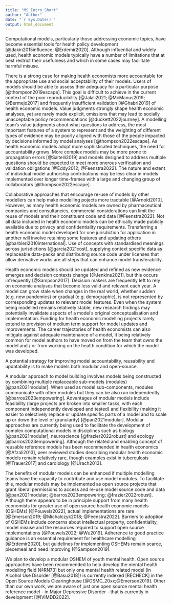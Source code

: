 ```yaml
---
title: "MS_Intro_Short"
author: "Author"
date: "`r Sys.Date()`"
output: html_document
---
```


<!-- `r ifelse(is.na(params$X@background_1L_chr),"",params$X@background_1L_chr)`  -->
Computational models, particularly those addressing economic topics, have become essential tools for health policy development [@dakin2015influence; @Erdemir2020]. Although influential and widely used, health economic models typically have a number of limitations that at best restrict their usefulness and which in some cases may facilitate harmful misuse.

There is a strong case for making health economists more accountable for the appropriate use and social acceptability of their models. Users of models should be able to assess their adequacy for a particular purpose [@thompson2019escape].  This goal is difficult to achieve in the current context of the poor reproducibility [@Jalali2021; @McManus2019; @Bermejo2017] and frequently insufficient validation [@Ghabri2019] of health economic models. Value judgments strongly shape health economic analyses, yet are rarely made explicit, omissions that may lead to socially unacceptable policy recommendations [@duckett2022journey]. A modelling team's value judgments about what questions to address, the most important features of a system to represent and the weighting of different types of evidence may be poorly aligned with those of the people impacted by decisions informed by model analyses [@thompson2022escape]. As health economic models adopt more sophisticated techniques, the need for accountability grows. More complex models may be more prone to propagation errors [@Saltelli2019] and models designed to address multiple questions should be expected to meet more onerous verification and validation obligations [@Eddy2012; @Feenstra2022]. The nature and extent of individual model authorship contributions may be less clear in models implemented over longer time-frames with a large and changing group of collaborators [@thompson2022escape].

<!-- Many health economic models are released with errors [@Radeva2020]. -->
<!-- As modelling methods have become more sophisticated, some have argued that more complex models are required to adequately explore certain types of public health topics [@SQUIRES2016588].  -->
<!-- Accountability for both the scientific quality and social acceptability of health economic models can be improved.  -->
<!-- Modellers should be faithful to reaity and values of users DOI: 10.1002/asi.23697 -->

Collaborative approaches that encourage re-use of models by other modellers can help make modelling pojects more tractable [@Arnold2010]. However, as many health economic models are owned by pharmaceutical companies and consultancies, commercial considerations can limit the reuse of models and their constituent code and data [@Feenstra2022]. Not all data included in health economic models can be ethically made publicly available due to privacy and confidentiality requirements. Transferring a health economic model developed for one jurisdiction for application in another will involve retaining some features and updating others [@barbieri2010international]. Use of concepts with standardised meanings across jurisdictions [@garcia2021cost], supplying context specific data as replaceable data-packs and distributing source code under licenses that allow derivative works are all steps that can enhance model transferability.

<!-- [https://doi.org/10.1017/S026646232200321X].  -->

Health economic models should be updated and refined as new evidence emerges and decision contexts change [@Jenkins2021], but this occurs infrequently [@Sampson2017]. Decision makers are frequently left to rely on economic analyses that become less valid and relevant each year. A model can grow stale when changes in the real world, whether sudden (e.g. new pandemics) or gradual (e.g. demographic), is not represented by corresponding updates to relevant model features. Even when the system being modelled remains relatively stable, new research findings may potentially invalidate aspects of a model's original conceptualisation and implementation. Funding for health economic modelling projects rarely extend to provision of medium term support for model updates and improvements. The career trajectories of health economists can also mitigate against adequate maintenance of a model, it being relatively common for model authors to have moved on from the team that owns the model and / or from working on the health condition for which the model was developed.

A potential strategy for improving model accountability, reusability and updatability is to make models both modular and open-source.
<!-- Modularity -->
<!-- Definition, value - Computational biology https://doi.org/10.1371/journal.pcbi.1009513 -->
<!-- reusable, interoperable, trans- parent and able to accommodate updates to both data and algorithms - Ecology DOI: 10.1111/2041-210X.14034 -->
<!-- Brain OS modularity: https://www.frontiersin.org/articles/10.3389/fninf.2022.883223/pdf -->

A modular approach to model building involves models being constructed by combining multiple replaceable sub-models (modules) [@pan2021modular]. When used as model sub-components, modules communicate with other modules but they can be also run independently [@barros2023empowering]. Advantages of modular models include feasibility (large projects are broken into smaller tasks, with each component independently developed and tested) and flexibility (making it easier to selectively replace or update specific parts of a model and to scale up or down the level of granularity) [@pan2021modular]. Modular approaches are currently being used to facilitate the development of complex computational models in disciplines such as biology [@pan2021modular], neuroscience [@frazier2022robust] and ecology [@barros2023empowering]. Although the related and enabling concept of reusable reference models has been recommended in health economics [@Afzali2013], peer reviewed studies describing modular health economic models remain relatively rare, though examples exist in tuberculosis [@Trauer2017] and cardiology [@Urach2013].

<!-- A modular approach that ensures that model code and data are decoupled (stored in different files) can help model developers to restrict access to confidential model data, while providing open access to all other model components. -->

<!-- Standardized and transferable approaches to health economic modelling have been recommended. [doi:10.1017/S0266462317000666] -->
The benefits of modular models can be enhanced if multiple modelling teams have the capacity to contribute and use model modules. To facilitate this, modular models may be implemented as open source projects that grant liberal permissions to access and re-use model source code and data [@pan2021modular; @barros2023empowering; @frazier2022robust]. Although there appears to be in principle support from many health economists for greater use of open source health economic models (OSHEMs)  [@Pouwels2022], actual implementations are rare [@Emerson2019; @Michalczyk2018; @Feenstra2022]. Barriers to adoption of OSHEMs include concerns about intellectual property, confidentiality, model misuse and the resources required to support open source implementations [@Pouwels2022; @Wu2019]. Adherence to good practice guidance is an essential requirement for healthcare modelling [@Erdemir2020], but guidelines for implementing OSHEMs remain scarce, piecemeal and need improving [@Sampson2019]. 

<!-- Open source is more than open access (limited discussion). -->
<!-- Reducing waste in research is responsibility of research funder: https://doi.org/10.1016/S0140-6736(13)62229-1 -->
<!-- MH Research priorities (WP3 - Research, WP6 - Economic) https://doi.org/10.1016/S2215-0366(15)00332-6 -->

<!-- and for mental health specifically [@Occhipinti2021],  -->
<!-- could provide greater insight about inter-dependencies between candidate policies and the dynamic nature of the mental health systems planning context. Dynamic systems methods might provide the foundations for developing   -->
<!-- and models designed for multiple purposes r -->

We plan to develop a modular OSHEM of youth mental health. Open source approaches have been recommended to help develop the mental health modelling field [@RN73] but only one mental health related model (in Alcohol Use Disorder [@Basu2018]) is currently indexed [RECHECK] in the Open Source Models Clearinghouse [@OSMC_20xx;@Emerson2019]. Other than our own work, we are aware of just one open source mental health reference model - in Major Depressive Disorder - that is currently in development [@IVIMDD2022]. 
<!-- that rarely explores complex dynamic systems  -->
<!-- [PECUNIA] -->

<!-- Mental health economic studies predominantly examine the affordability and value for money of individual programs [@RN34]. Yet single purpose models that assume static systems may be inadequate for the decision support needs of policymakers and service planners [@PC2020; @Occhipinti2021].  -->

 <!-- as part of the Open Value Initiative [@Jansen2019].  -->

<!-- Computational modelling could play an important role in developing policies to improve population mental health but this may require significant changes in the way mental health modelling projects are funded, conceptualised and implemented.  -->
 <!-- but, as with health economics more generally, OSHEMs remain rare. Greater use of open source approaches could help improve the scope, validity and usefulness of mental health economic models. -->

<!-- CONTEXT: Funders should also support methodological work on context, including the development of reporting templates to facilitate accurate, comprehensive and systematic reporting of context, approaches to evidence synthesis that can capture contextual variation adequately and modelling methods that can leverage the accumulating evidence on contextual variation to predict the reach, implementation and effectiveness of promising interventions in new contexts." -->

 <!-- http://hdl.handle.net/1893/27205-->